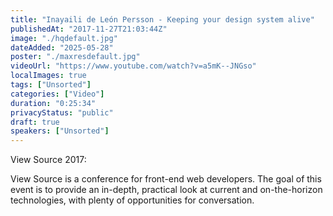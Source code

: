 ```yaml
---
title: "Inayaili de León Persson - Keeping your design system alive"
publishedAt: "2017-11-27T21:03:44Z"
image: "./hqdefault.jpg"
dateAdded: "2025-05-28"
poster: "./maxresdefault.jpg"
videoUrl: "https://www.youtube.com/watch?v=a5mK--JNGso"
localImages: true
tags: ["Unsorted"]
categories: ["Video"]
duration: "0:25:34"
privacyStatus: "public"
draft: true
speakers: ["Unsorted"]
---
```

View Source 2017:  

View Source is a conference for front-end web developers. The goal of this event is to provide an in-depth, practical look at current and on-the-horizon technologies, with plenty of opportunities for conversation.
